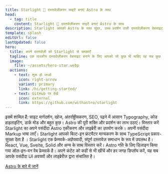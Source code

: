 ```yaml
---
title: Starlight 🌟 दस्तावेज़ीकरण साइटें बनाएं Astro के साथ
head:
  - tag: title
    content: Starlight 🌟 दस्तावेज़ीकरण साइटें बनाएं Astro के साथ
description: Starlight आपको Astro के साथ सुंदर, उच्च प्रदर्शन वाली दस्तावेज़ीकरण वेबसाइट बनाने में मदद करता है।
template: splash
editUrl: false
lastUpdated: false
hero:
  title: अपने दस्तावेज़ों को Starlight से चमकाएँ
  tagline: एक तारकीय दस्तावेज़ीकरण वेबसाइट बनाने के लिए आपको जो कुछ भी चाहिए वह सब कुछ इधर हैं। तेज़, अभिगम्य और उपयोग में आसान।
  image:
    file: ~/assets/hero-star.webp
  actions:
    - text: शुरू हो जाओ
      icon: right-arrow
      variant: primary
      link: /hi/getting-started/
    - text: GitHub पर देखें
      icon: external
      link: https://github.com/withastro/starlight
---
```



<CardGrid stagger>
	<Card title="दस्तावेज़ीकरण जो आनंदित करता है" icon="open-book">
		इसमें शामिल हैं: साइट मार्गदर्शन, खोज, अंतर्राष्ट्रीयकरण, SEO, पढ़ने में
		आसान Typography, कोड हाइलाइटिंग, डार्क मोड और बहुत कुछ।
	</Card>
	<Card title="Astro द्वारा संचालित" icon="rocket">
		Astro की पूरी शक्ति और प्रदर्शन का लाभ उठाएं। विस्तार करें Starlight का अपने
		पसंदीदा Astro एकीकरण और लाइब्रेरी का उपयोग करके।
	</Card>
	<Card title="Markdown, Markdoc, और MDX" icon="document">
		अपनी पसंदीदा Markup भाषा लाएँ। Starlight आपको बिल्ट-इन फ्रंटमैटर मान्यकरण के
		साथ TypeScript प्रकार-सुरक्षा देता है ।
	</Card>
	<Card title="अपने स्वयं के UI अवयवों लाएँ" icon="puzzle">
		Starlight एक फ्रेमवर्क-अज्ञेयवादी, संपूर्ण दस्तावेज़ समाधान के रूप में
		उपलब्ध है। React, Vue, Svelte, Solid और अन्य के साथ विस्तार करें।
	</Card>
</CardGrid>

<AboutAstro title="आप तक लाने वाले हैं">
Astro गति के लिए डिज़ाइन किया गया ऑल-इन-वन वेब फ्रेमवर्क है।
अपने कंटेंट को कहीं से भी खींचें और हर जगह डिप्लॉय करें, यह सब आपके पसंदीदा UI अवयवों और लाइब्रेरीज़ द्वारा संचालित है।

[Astro के बारे में जानें](https://astro.build/)

</AboutAstro>
